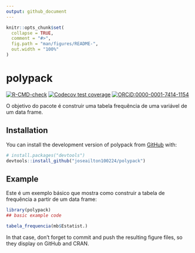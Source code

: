 ```yaml
---
output: github_document
---
```


<!-- README.md is generated from README.Rmd. Please edit that file -->

```r
knitr::opts_chunk$set(
  collapse = TRUE,
  comment = "#>",
  fig.path = "man/figures/README-",
  out.width = "100%"
)
```

# polypack

<!-- badges: start -->
[![R-CMD-check](https://github.com/joseailton100224/polypack/actions/workflows/R-CMD-check.yaml/badge.svg)](https://github.com/joseailton100224/polypack/actions/workflows/R-CMD-check.yaml)
[![Codecov test coverage](https://codecov.io/gh/joseailton100224/polypack/branch/main/graph/badge.svg)](https://app.codecov.io/gh/joseailton100224/polypack?branch=main)
[![ORCiD:0000-0001-7414-1154](https://img.shields.io/badge/ORCiD-0009--0003--5992--6019-A6CE39?logo=ORCID&colorIcon.svg)](https://orcid.org/0009-0003-5992-6019)
<!-- badges: end -->

O objetivo do pacote é construir uma tabela frequência de uma variável de um data frame.

## Installation

You can install the development version of polypack from [GitHub](https://github.com/) with:

``` r
# install.packages("devtools")
devtools::install_github("joseailton100224/polypack")
```

## Example

Este é um exemplo básico que mostra como construir a tabela de frequência a partir de um
data frame:

```r
library(polypack)
## basic example code

tabela_frequencia(mb$Estatist.)

```



In that case, don't forget to commit and push the resulting figure files, so they display on GitHub and CRAN.
